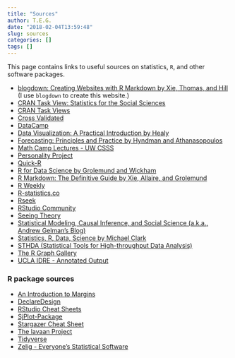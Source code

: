 ```yaml
---
title: "Sources"
author: T.E.G.
date: "2018-02-04T13:59:48"
slug: sources
categories: []
tags: []
---
```


This page contains links to useful sources on statistics, `R`, and other software packages. 

* [blogdown: Creating Websites with R Markdown by Xie, Thomas, and Hill ](https://bookdown.org/yihui/blogdown/) (I use `blogdown` to create this website.)
* [CRAN Task View: Statistics for the Social Sciences](https://cran.r-project.org/web/views/SocialSciences.html)
* [CRAN Task Views](https://cran.r-project.org/web/views/)
* [Cross Validated](https://stats.stackexchange.com)
* [DataCamp](https://www.datacamp.com/)
* [Data Visualization: A Practical Introduction by Healy](http://socviz.co/)
* [Forecasting: Principles and Practice by Hyndman and Athanasopoulos](https://otexts.org/fpp2/)
* [Math Camp Lectures - UW CSSS](http://csss.washington.edu/academics/math-camp/lectures)
* [Personality Project](http://personality-project.org/index.html)
* [Quick-R](http://www.statmethods.net/)
* [R for Data Science by Grolemund and Wickham](http://r4ds.had.co.nz/)
* [R Markdown: The Definitive Guide by Xie, Allaire, and Grolemund ](https://bookdown.org/yihui/rmarkdown/)
* [R Weekly](https://rweekly.org/)
* [R-statistics.co](http://r-statistics.co/)
* [Rseek](https://rseek.org/)
* [RStudio Community](https://community.rstudio.com/)
* [Seeing Theory](http://students.brown.edu/seeing-theory/)
* [Statistical Modeling, Causal Inference, and Social Science (a.k.a., Andrew Gelman's Blog)](http://andrewgelman.com)
* [Statistics, R, Data, Science by Michael Clark](http://m-clark.github.io/)
* [STHDA (Statistical Tools for High-throughput Data Analysis)](http://www.sthda.com/english/)
* [The R Graph Gallery](http://www.r-graph-gallery.com/)
* [UCLA IDRE - Annotated Output](https://stats.idre.ucla.edu/other/annotatedoutput/)

### R package sources

* [An Introduction to Margins](https://cran.r-project.org/web/packages/margins/vignettes/Introduction.html)
* [DeclareDesign](http://declaredesign.org/)
* [RStudio Cheat Sheets](https://www.rstudio.com/resources/cheatsheets/)
* [SjPlot-Package](https://strengejacke.github.io/sjPlot/)
* [Stargazer Cheat Sheet](http://www.jakeruss.com/cheatsheets/stargazer/)
* [The lavaan Project](http://lavaan.ugent.be/)
* [Tidyverse](https://www.tidyverse.org/)
* [Zelig - Everyone's Statistical Software](https://zeligproject.org/)





